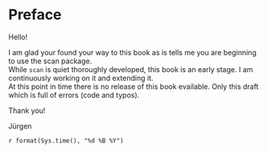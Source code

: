 
# Preface {-}

Hello!

I am glad your found your way to this book as is tells me you are beginning to use the scan package.  
While `scan` is quiet thoroughly developed, this book is an early stage. I am continuously working on it and extending it.  
At this point in time there is no release of this book evailable. Only this draft which is full of errors (code and typos).  

Thank you!
  
  Jürgen  

`r format(Sys.time(), "%d %B %Y")`